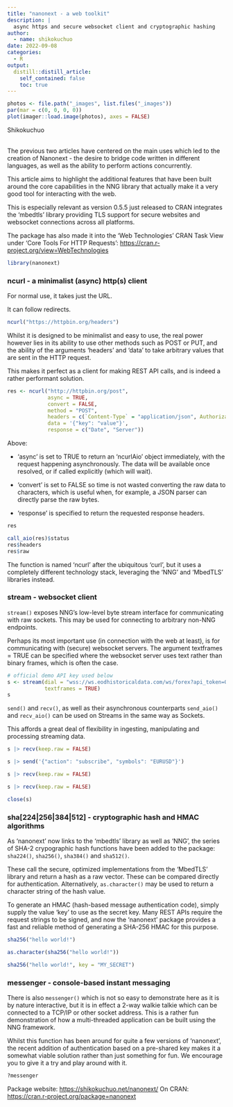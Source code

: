 ```yaml
---
title: "nanonext - a web toolkit"
description: |
  async https and secure websocket client and cryptographic hashing
author:
  - name: shikokuchuo
date: 2022-09-08
categories:
  - R
output:
  distill::distill_article:
    self_contained: false
    toc: true
---
```


```r

photos <- file.path("_images", list.files("_images"))
par(mar = c(0, 0, 0, 0))
plot(imager::load.image(photos), axes = FALSE)

```
<aside>Shikokuchuo</aside>
<br />
The previous two articles have centered on the main uses which led to the creation of Nanonext - the desire to bridge code written in different languages, as well as the ability to perform actions concurrently.

This article aims to highlight the additional features that have been built around the core capabilities in the NNG library that actually make it a very good tool for interacting with the web.

This is especially relevant as version 0.5.5 just released to CRAN integrates the 'mbedtls' library providing TLS support for secure websites and websocket connections across all platforms.

The package has also made it into the 'Web Technologies' CRAN Task View under 'Core Tools For HTTP Requests': <https://cran.r-project.org/view=WebTechnologies>

```r
library(nanonext)
```

### ncurl - a minimalist (async) http(s) client

For normal use, it takes just the URL.

It can follow redirects.

```r

ncurl("https://httpbin.org/headers")

```

Whilst it is designed to be minimalist and easy to use, the real power however lies in its ability to use other methods such as POST or PUT, and the ability of the arguments 'headers' and 'data' to take arbitrary values that are sent in the HTTP request.

This makes it perfect as a client for making REST API calls, and is indeed a rather performant solution.

```r
res <- ncurl("http://httpbin.org/post",
             async = TRUE,
             convert = FALSE,
             method = "POST",
             headers = c(`Content-Type` = "application/json", Authorization = "Bearer APIKEY"),
             data = '{"key": "value"}',
             response = c("Date", "Server"))
```

Above:

- 'async' is set to TRUE to return an 'ncurlAio' object immediately, with the request happening asynchronously. The data will be available once resolved, or if called explicitly (which will wait).

- 'convert' is set to FALSE so time is not wasted converting the raw data to characters, which is useful when, for example, a JSON parser can directly parse the raw bytes.

- 'response' is specified to return the requested response headers.

```r
res

call_aio(res)$status
res$headers
res$raw
```

The function is named 'ncurl' after the ubiquitous 'curl', but it uses a completely different technology stack, leveraging the 'NNG' and 'MbedTLS' libraries instead.

### stream - websocket client

`stream()` exposes NNG’s low-level byte stream interface for communicating with raw sockets. This may be used for connecting to arbitrary non-NNG endpoints.

Perhaps its most important use (in connection with the web at least), is for communicating with (secure) websocket servers. The argument textframes = TRUE can be specified where the websocket server uses text rather than binary frames, which is often the case.

```r

# official demo API key used below
s <- stream(dial = "wss://ws.eodhistoricaldata.com/ws/forex?api_token=OeAFFmMliFG5orCUuwAKQ8l4WWFQ67YX",
            textframes = TRUE)
s

```

`send()` and `recv()`, as well as their asynchronous counterparts `send_aio()` and `recv_aio()` can be used on Streams in the same way as Sockets.

This affords a great deal of flexibility in ingesting, manipulating and processing streaming data.

```r
s |> recv(keep.raw = FALSE)

s |> send('{"action": "subscribe", "symbols": "EURUSD"}')

s |> recv(keep.raw = FALSE)

s |> recv(keep.raw = FALSE)

close(s)
```

### sha[224|256|384|512] - cryptographic hash and HMAC algorithms

As 'nanonext' now links to the 'mbedtls' library as well as 'NNG', the series of SHA-2 crypographic hash functions have been added to the package: `sha224()`, `sha256()`, `sha384()` and `sha512()`.

These call the secure, optimized implementations from the 'MbedTLS' library and return a hash as a raw vector. These can be compared directly for authentication. Alternatively, `as.character()` may be used to return a character string of the hash value.

To generate an HMAC (hash-based message authentication code), simply supply the value 'key' to use as the secret key. Many REST APIs require the request strings to be signed, and now the 'nanonext' package provides a fast and reliable method of generating a SHA-256 HMAC for this purpose.

```r
sha256("hello world!")

as.character(sha256("hello world!"))

sha256("hello world!", key = "MY_SECRET")

```

### messenger - console-based instant messaging

There is also `messenger()` which is not so easy to demonstrate here as it is by nature interactive, but it is in effect a 2-way walkie talkie which can be connected to a TCP/IP or other socket address. This is a rather fun demonstration of how a multi-threaded application can be built using the NNG framework.

Whilst this function has been around for quite a few versions of 'nanonext', the recent addition of authentication based on a pre-shared key makes it a somewhat viable solution rather than just something for fun. We encourage you to give it a try and play around with it.

```r
?messenger
```

Package website: <https://shikokuchuo.net/nanonext/>
On CRAN: <https://cran.r-project.org/package=nanonext>
